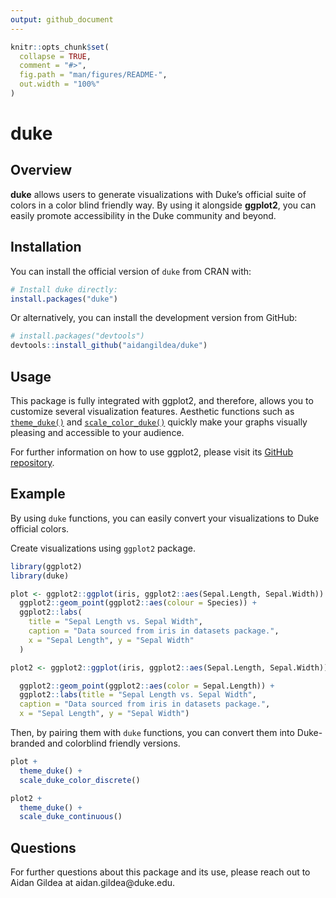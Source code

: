 ```yaml
---
output: github_document
---
```


```r
knitr::opts_chunk$set(
  collapse = TRUE,
  comment = "#>",
  fig.path = "man/figures/README-",
  out.width = "100%"
)
```

# duke

<!-- badges: start -->
<!-- badges: end -->

## Overview

**duke** allows users to generate visualizations with Duke's official suite of colors in a color blind friendly way. By using it alongside **ggplot2**, you can easily promote accessibility in the Duke community and beyond. 

## Installation

You can install the official version of `duke` from CRAN with:

``` r
# Install duke directly:
install.packages("duke")
```
Or alternatively, you can install the development version from GitHub:

``` r
# install.packages("devtools")
devtools::install_github("aidangildea/duke")
```
## Usage

This package is fully integrated with ggplot2, and therefore, allows you to customize several visualization features. Aesthetic functions such as [`theme_duke()`](https://aidangildea.github.io/duke/articles/theme_duke_vignette.html) and [`scale_color_duke()`](https://aidangildea.github.io/duke/articles/scale_duke_color_discrete_vignette.html) quickly make your graphs visually pleasing and accessible to your audience.

For further information on how to use ggplot2, please visit its [GitHub repository](https://github.com/tidyverse/ggplot2).

## Example

By using `duke` functions, you can easily convert your visualizations to Duke official colors.

Create visualizations using `ggplot2` package. 
```r
library(ggplot2)
library(duke)

plot <- ggplot2::ggplot(iris, ggplot2::aes(Sepal.Length, Sepal.Width)) +
  ggplot2::geom_point(ggplot2::aes(colour = Species)) +
  ggplot2::labs(
    title = "Sepal Length vs. Sepal Width",
    caption = "Data sourced from iris in datasets package.",
    x = "Sepal Length", y = "Sepal Width"
  )

plot2 <- ggplot2::ggplot(iris, ggplot2::aes(Sepal.Length, Sepal.Width)) +

  ggplot2::geom_point(ggplot2::aes(color = Sepal.Length)) +
  ggplot2::labs(title = "Sepal Length vs. Sepal Width", 
  caption = "Data sourced from iris in datasets package.", 
  x = "Sepal Length", y = "Sepal Width")
```

Then, by pairing them with `duke` functions, you can convert them into Duke-branded and colorblind friendly versions.

```r
plot +
  theme_duke() +
  scale_duke_color_discrete()

plot2 +
  theme_duke() +
  scale_duke_continuous()
```

## Questions

For further questions about this package and its use, please reach out to Aidan Gildea at aidan.gildea@duke.edu.
